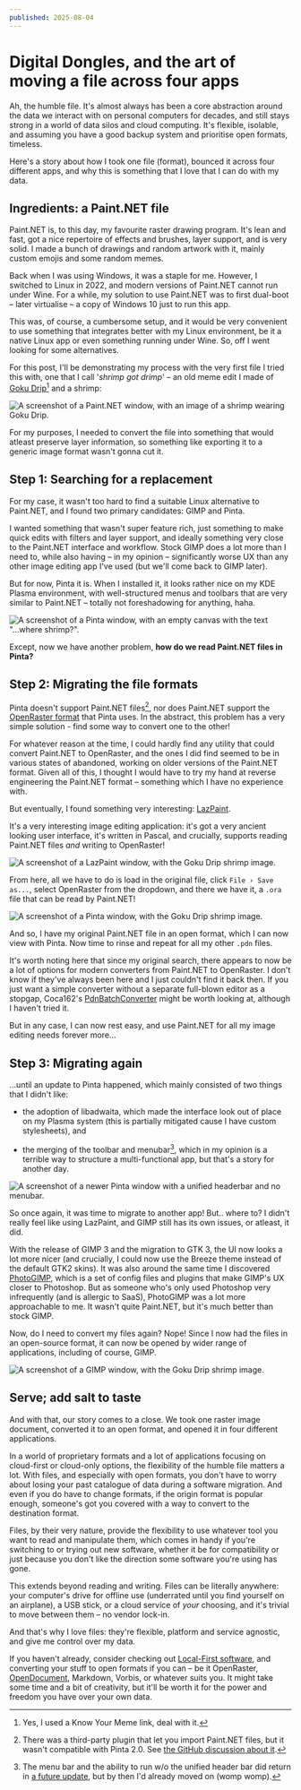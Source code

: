 ```yaml
---
published: 2025-08-04
---
```


# Digital Dongles, and the art of moving a file across four apps

Ah, the humble file. It's almost always has been a core abstraction around the data we interact with
on personal computers for decades, and still stays strong in a world of data silos and cloud
computing. It's flexible, isolable, and assuming you have a good backup system and prioritise open
formats, timeless.

Here's a story about how I took one file (format), bounced it across four different apps, and why
this is something that I love that I can do with my data.

## Ingredients: a Paint.NET file

Paint.NET is, to this day, my favourite raster drawing program. It's lean and fast, got a nice
repertoire of effects and brushes, layer support, and is very solid. I made a bunch of drawings and
random artwork with it, mainly custom emojis and some random memes.

Back when I was using Windows, it was a staple for me. However, I switched to Linux in 2022, and
modern versions of Paint.NET cannot run under Wine. For a while, my solution to use Paint.NET was to
first dual-boot – later virtualise – a copy of Windows 10 just to run this app.

This was, of course, a cumbersome setup, and it would be very convenient to use something that
integrates better with my Linux environment, be it a native Linux app or even something running
under Wine. So, off I went looking for some alternatives.

For this post, I'll be demonstrating my process with the very first file I tried this with, one that
I call '*shrimp got drimp*' – an old meme edit I made of [Goku Drip][][^1] and a shrimp:

![A screenshot of a Paint.NET window, with an image of a shrimp wearing Goku
Drip.](media/digital-dongles/paint-dot-net.png)

For my purposes, I needed to convert the file into something that would atleast preserve layer
information, so something like exporting it to a generic image format wasn't gonna cut it.

## Step 1: Searching for a replacement

For my case, it wasn't too hard to find a suitable Linux alternative to Paint.NET, and I found two
primary candidates: GIMP and Pinta.

I wanted something that wasn't super feature rich, just something to make quick edits with filters
and layer support, and ideally something very close to the Paint.NET interface and workflow. Stock
GIMP does a lot more than I need to, while also having – in my opinion – significantly worse UX than
any other image editing app I've used (but we'll come back to GIMP later).

But for now, Pinta it is. When I installed it, it looks rather nice on my KDE Plasma environment,
with well-structured menus and toolbars that are very similar to Paint.NET – totally not
foreshadowing for anything, haha.

![A screenshot of a Pinta window, with an empty canvas with the text "...where
shrimp?".](media/digital-dongles/pinta-noshrimp.png)

Except, now we have another problem, **how do we read Paint.NET files in Pinta?**

## Step 2: Migrating the file formats

Pinta doesn't support Paint.NET files[^2], nor does Paint.NET support the [OpenRaster format][] that
Pinta uses. In the abstract, this problem has a very simple solution - find some way to convert one
to the other!

For whatever reason at the time, I could hardly find any utility that could convert Paint.NET to
OpenRaster, and the ones I did find seemed to be in various states of abandoned, working on older
versions of the Paint.NET format. Given all of this, I thought I would have to try my hand at
reverse engineering the Paint.NET format – something which I have no experience with.

But eventually, I found something very interesting: [LazPaint][].

It's a very interesting image editing application: it's got a very ancient looking user interface,
it's written in Pascal, and crucially, supports reading Paint.NET files *and* writing to OpenRaster!

![A screenshot of a LazPaint window, with the Goku Drip shrimp
image.](media/digital-dongles/lazpaint.png)

From here, all we have to do is load in the original file, click `File › Save as...`, select
OpenRaster from the dropdown, and there we have it, a `.ora` file that can be read by Paint.NET!

![A screenshot of a Pinta window, with the Goku Drip shrimp
image.](media/digital-dongles/pinta-shrimp.png)

And so, I have my original Paint.NET file in an open format, which I can now view with Pinta. Now
time to rinse and repeat for all my other `.pdn` files.

It's worth noting here that since my original search, there appears to now be a lot of options for
modern converters from Paint.NET to OpenRaster. I don't know if they've always been here and I just
couldn't find it back then. If you just want a simple converter without a separate full-blown editor
as a stopgap, Coca162's [PdnBatchConverter][] might be worth looking at, although I haven't tried
it.

But in any case, I can now rest easy, and use Paint.NET for all my image editing needs forever
more...

## Step 3: Migrating again

...until an update to Pinta happened, which mainly consisted of two things that I didn't like:

- the adoption of libadwaita, which made the interface look out of place on my Plasma system (this
  is partially mitigated cause I have custom stylesheets), and

- the merging of the toolbar and menubar[^3], which in my opinion is a terrible way to structure a
  multi-functional app, but that's a story for another day.

![A screenshot of a newer Pinta window with a unified headerbar and no
menubar.](media/digital-dongles/pinta-new.png)

So once again, it was time to migrate to another app! But.. where to? I didn't really feel like
using LazPaint, and GIMP still has its own issues, or atleast, it did.

With the release of GIMP 3 and the migration to GTK 3, the UI now looks a lot more nicer (and
crucially, I could now use the Breeze theme instead of the default GTK2 skins). It was also around
the same time I discovered [PhotoGIMP][], which is a set of config files and plugins that make
GIMP's UX closer to Photoshop. But as someone who's only used Photoshop very infrequently (and is
allergic to SaaS), PhotoGIMP was a lot more approachable to me. It wasn't quite Paint.NET, but it's
much better than stock GIMP.

Now, do I need to convert my files again? Nope! Since I now had the files in an open-source format,
it can now be opened by wider range of applications, including of course, GIMP.

![A screenshot of a GIMP window, with the Goku Drip shrimp image.](media/digital-dongles/gimp.png)

## Serve; add salt to taste

And with that, our story comes to a close. We took one raster image document, converted it to an
open format, and opened it in four different applications.

In a world of proprietary formats and a lot of applications focusing on cloud-first or cloud-only
options, the flexibility of the humble file matters a lot. With files, and especially with open
formats, you don't have to worry about losing your past catalogue of data during a software
migration. And even if you do have to change formats, if the origin format is popular enough,
someone's got you covered with a way to convert to the destination format.

Files, by their very nature, provide the flexibility to use whatever tool you want to read and
manipulate them, which comes in handy if you're switching to or trying out new software, whether it
be for compatibility or just because you don't like the direction some software you're using has
gone.

This extends beyond reading and writing. Files can be literally anywhere: your computer's drive for
offline use (underrated until you find yourself on an airplane), a USB stick, or a cloud service of
*your* choosing, and it's trivial to move between them – no vendor lock-in.

And that's why I love files: they're flexible, platform and service agnostic, and give me control
over my data.

If you haven't already, consider checking out [Local-First software][], and converting your stuff to
open formats if you can – be it OpenRaster, [OpenDocument][], Markdown, Vorbis, or whatever suits
you. It might take some time and a bit of creativity, but it'll be worth it for the power and
freedom you have over your own data. 

[^1]: Yes, I used a Know Your Meme link, deal with it.

[^2]: There was a third-party plugin that let you import Paint.NET files, but it wasn't compatible
      with Pinta 2.0. See [the GitHub discussion about it][pdn-pinta-discussion].

[^3]: The menu bar and the ability to run w/o the unified header bar did return in [a future
      update][pdn-menubar-update], but by then I'd already moved on (womp womp).

[Goku Drip]: https://knowyourmeme.com/memes/goku-drip
[OpenRaster format]: https://en.wikipedia.org/wiki/OpenRaster
[LazPaint]: https://lazpaint.github.io/
[PdnBatchConverter]: https://github.com/Coca162/PdnBatchConverter
[PhotoGIMP]: https://github.com/Diolinux/PhotoGIMP
[Local-First software]: https://www.inkandswitch.com/essay/local-first/
[OpenDocument]: https://www.libreoffice.org/discover/what-is-opendocument/
[pdn-pinta-discussion]:
    https://github.com/PintaProject/Pinta/discussions/827#discussioncomment-9612027
[pdn-menubar-update]: https://github.com/PintaProject/Pinta/issues/781